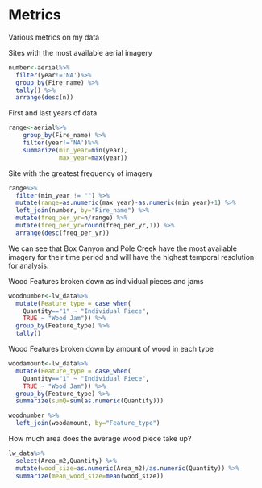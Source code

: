 # Metrics

Various metrics on my data

Sites with the most available aerial imagery
```r
number<-aerial%>%
  filter(year!='NA')%>%
  group_by(Fire_name) %>% 
  tally() %>% 
  arrange(desc(n))
```
First and last years of data
```r
range<-aerial%>%
    group_by(Fire_name) %>%
    filter(year!='NA')%>%
    summarize(min_year=min(year),
              max_year=max(year))
```

Site with the greatest frequency of imagery
```r
range%>%
  filter(min_year != "") %>% 
  mutate(range=as.numeric(max_year)-as.numeric(min_year)+1) %>% 
  left_join(number, by="Fire_name") %>% 
  mutate(freq_per_yr=n/range) %>% 
  mutate(freq_per_yr=round(freq_per_yr,1)) %>% 
  arrange(desc(freq_per_yr))
```
We can see that Box Canyon and Pole Creek have the most available imagery for their time period and will have the highest temporal resolution for analysis.


Wood Features broken down as individual pieces and jams
```r
woodnumber<-lw_data%>%
  mutate(Feature_type = case_when(
    Quantity=="1" ~ "Individual Piece",
    TRUE ~ "Wood Jam")) %>% 
  group_by(Feature_type) %>% 
  tally()
```
Wood Features broken down by amount of wood in each type
```r
woodamount<-lw_data%>%
  mutate(Feature_type = case_when(
    Quantity=="1" ~ "Individual Piece",
    TRUE ~ "Wood Jam")) %>%
  group_by(Feature_type) %>% 
  summarize(sumQ=sum(as.numeric(Quantity)))
```
```r
woodnumber %>% 
  left_join(woodamount, by="Feature_type")
```

How much area does the average wood piece take up?
```r
lw_data%>%
  select(Area_m2,Quantity) %>% 
  mutate(wood_size=as.numeric(Area_m2)/as.numeric(Quantity)) %>% 
  summarize(mean_wood_size=mean(wood_size))
```